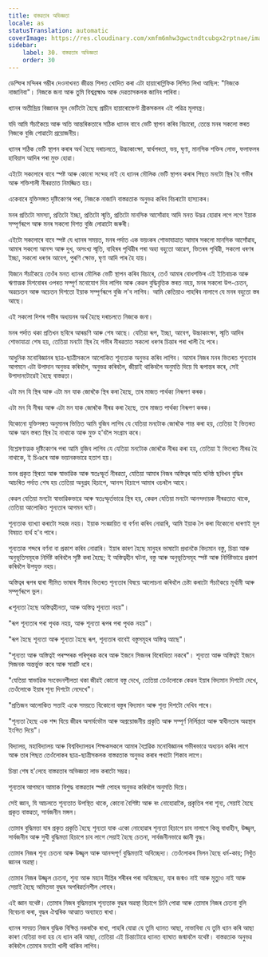 ```yaml
---
title: বাস্তৱতাৰ অভিজ্ঞতা
locale: as
statusTranslation: automatic
coverImage: https://res.cloudinary.com/xmfm6mhw3gwctndtcubgx2rptnae/image/upload/v1740337243/small_cover_educacion_fundamental_a051170f1c.webp
sidebar:
    label: 30. বাস্তৱতাৰ অভিজ্ঞতা
    order: 30
---
```

ডেল্ফিৰ মন্দিৰৰ গম্ভীৰ দেওনাখনত জীৱন্ত শিলত খোদিত কৰা এটা হায়াৰোগ্লিফিক লিপিত লিখা আছিল: "নিজকে নাজানিবা"। নিজকে জনা আৰু তুমি বিশ্বব্ৰহ্মাণ্ড আৰু দেৱতাসকলক জানিব পাৰিবা।

ধ্যানৰ অতীন্দ্ৰিয় বিজ্ঞানৰ মূল ভেটিটো হৈছে প্ৰাচীন হায়াৰোফেণ্ট গ্ৰীকসকলৰ এই পৱিত্ৰ মূলমন্ত্ৰ।

যদি আমি সঁচাকৈয়ে আৰু অতি আন্তৰিকতাৰে সঠিক ধ্যানৰ বাবে ভেটি স্থাপন কৰিব বিচাৰো, তেন্তে মনৰ সকলো স্তৰত নিজকে বুজি পোৱাটো প্ৰয়োজনীয়।

ধ্যানৰ সঠিক ভেটি স্থাপন কৰাৰ অৰ্থ হৈছে দৰাচলতে, উচ্চাকাংক্ষা, স্বাৰ্থপৰতা, ভয়, ঘৃণা, মানসিক শক্তিৰ লোভ, ফলাফলৰ হাবিয়াস আদিৰ পৰা মুক্ত হোৱা।

এইটো সকলোৰে বাবে স্পষ্ট আৰু কোনো সন্দেহ নাই যে ধ্যানৰ মৌলিক ভেটি স্থাপন কৰাৰ পিছত মনটো স্থিৰ হৈ গভীৰ আৰু শক্তিশালী নীৰৱতাত নিমজ্জিত হয়।

একেবাৰে যুক্তিসঙ্গত দৃষ্টিকোণৰ পৰা, নিজকে নাজানি বাস্তৱতাক অনুভৱ কৰিব বিচৰাটো হাস্য্যকৰ।

মনৰ প্ৰতিটো সমস্যা, প্ৰতিটো ইচ্ছা, প্ৰতিটো স্মৃতি, প্ৰতিটো মানসিক আসোঁৱাহ আদি মনত উদ্ভৱ হোৱাৰ লগে লগে ইয়াক সম্পূৰ্ণৰূপে আৰু মনৰ সকলো দিশত বুজি লোৱাটো জৰুৰী।

এইটো সকলোৰে বাবে স্পষ্ট যে ধ্যানৰ সময়ত, মনৰ পৰ্দাত এক ভয়ংকৰ শোভাযাত্ৰাত আমাৰ সকলো মানসিক আসোঁৱাহ, আমাৰ সকলো আনন্দ আৰু দুখ, অসংখ্য স্মৃতি, বাহিৰৰ পৃথিৱীৰ পৰা অহা বহুতো আৱেগ, ভিতৰৰ পৃথিৱী, সকলো ধৰণৰ ইচ্ছা, সকলো ধৰণৰ আবেগ, পুৰণি ক্ষোভ, ঘৃণা আদি পাৰ হৈ যায়।

যিজনে সঁচাকৈয়ে তেওঁৰ মনত ধ্যানৰ মৌলিক ভেটি স্থাপন কৰিব বিচাৰে, তেওঁ আমাৰ বোধশক্তিৰ এই ইতিবাচক আৰু ঋণাত্মক দিশবোৰৰ ওপৰত সম্পূৰ্ণ মনোযোগ দিব লাগিব আৰু কেৱল বুদ্ধিবৃত্তিক স্তৰত নহয়, মনৰ সকলো উপ-চেতন, অৱচেতন আৰু অচেতন দিশতো ইয়াক সম্পূৰ্ণৰূপে বুজি ল'ব লাগিব। আমি কেতিয়াও পাহৰিব নালাগে যে মনৰ বহুতো স্তৰ আছে।

এই সকলো দিশৰ গভীৰ অধ্যয়নৰ অৰ্থ হৈছে দৰাচলতে নিজকে জনা।

মনৰ পৰ্দাত থকা প্ৰতিখন ছবিৰে আৰম্ভণি আৰু শেষ আছে। যেতিয়া ৰূপ, ইচ্ছা, আবেগ, উচ্চাকাংক্ষা, স্মৃতি আদিৰ শোভাযাত্ৰা শেষ হয়, তেতিয়া মনটো স্থিৰ হৈ গভীৰ নীৰৱতাত সকলো ধৰণৰ চিন্তাৰ পৰা খালী হৈ পৰে।

আধুনিক মনোবিজ্ঞানৰ ছাত্ৰ-ছাত্ৰীসকলে আলোকিত শূন্যতাক অনুভৱ কৰিব লাগিব। আমাৰ নিজৰ মনৰ ভিতৰত শূন্যতাৰ আগমনে এটা উপাদান অনুভৱ কৰিবলৈ, অনুভৱ কৰিবলৈ, জীয়াই থাকিবলৈ অনুমতি দিয়ে যি ৰূপান্তৰ কৰে, সেই উপাদানটোৱেই হৈছে বাস্তৱতা।

এটা মন যি স্থিৰ আৰু এটা মন যাক জোৰকৈ স্থিৰ কৰা হৈছে, তাৰ মাজত পাৰ্থক্য নিৰূপণ কৰক।

এটা মন যি নীৰৱ আৰু এটা মন যাক জোৰকৈ নীৰৱ কৰা হৈছে, তাৰ মাজত পাৰ্থক্য নিৰূপণ কৰক।

যিকোনো যুক্তিসঙ্গত অনুমানৰ ভিত্তিত আমি বুজিব লাগিব যে যেতিয়া মনটোক জোৰকৈ শান্ত কৰা হয়, তেতিয়া ই ভিতৰত আৰু আন স্তৰত স্থিৰ হৈ নাথাকে আৰু মুক্ত হ'বলৈ সংগ্ৰাম কৰে।

বিশ্লেষণাত্মক দৃষ্টিকোণৰ পৰা আমি বুজিব লাগিব যে যেতিয়া মনটোক জোৰকৈ নীৰৱ কৰা হয়, তেতিয়া ই ভিতৰত নীৰৱ হৈ নাথাকে, ই চিঞৰে আৰু ভয়ানকভাৱে হতাশ হয়।

মনৰ প্ৰকৃত স্থিৰতা আৰু স্বাভাৱিক আৰু স্বতঃস্ফূৰ্ত নীৰৱতা, যেতিয়া আমাৰ নিজৰ অস্তিত্বৰ অতি ঘনিষ্ঠ ছবিখন বুদ্ধিৰ আচৰিত পৰ্দাত শেষ হয় তেতিয়া অনুগ্ৰহ হিচাপে, আনন্দ হিচাপে আমাৰ ওচৰলৈ আহে।

কেৱল যেতিয়া মনটো স্বাভাৱিকভাৱে আৰু স্বতঃস্ফূৰ্তভাৱে স্থিৰ হয়, কেৱল যেতিয়া মনটো আনন্দদায়ক নীৰৱতাত থাকে, তেতিয়া আলোকিত শূন্যতাৰ আগমন ঘটে।

শূন্যতাক ব্যাখ্যা কৰাটো সহজ নহয়। ইয়াক সংজ্ঞায়িত বা বৰ্ণনা কৰিব নোৱাৰি, আমি ইয়াক লৈ কৰা যিকোনো ধাৰণাই মূল বিষয়ত ব্যৰ্থ হ'ব পাৰে।

শূন্যতাক শব্দৰে বৰ্ণনা বা প্ৰকাশ কৰিব নোৱাৰি। ইয়াৰ কাৰণ হৈছে মানুহৰ ভাষাটো প্ৰধানকৈ বিদ্যমান বস্তু, চিন্তা আৰু অনুভূতিসমূহক নিৰ্দিষ্ট কৰিবলৈ সৃষ্টি কৰা হৈছে; ই অস্তিত্বহীন ঘটনা, বস্তু আৰু অনুভূতিসমূহ স্পষ্ট আৰু নিৰ্দিষ্টভাৱে প্ৰকাশ কৰিবলৈ উপযুক্ত নহয়।

অস্তিত্বৰ ৰূপৰ দ্বাৰা সীমিত ভাষাৰ সীমাৰ ভিতৰত শূন্যতাৰ বিষয়ে আলোচনা কৰিবলৈ চেষ্টা কৰাটো সঁচাকৈয়ে মূৰ্খামী আৰু সম্পূৰ্ণৰূপে ভুল।

«শূন্যতা হৈছে অস্তিত্বহীনতা, আৰু অস্তিত্ব শূন্যতা নহয়"।

"ৰূপ শূন্যতাৰ পৰা পৃথক নহয়, আৰু শূন্যতা ৰূপৰ পৰা পৃথক নহয়"।

"ৰূপ হৈছে শূন্যতা আৰু শূন্যতা হৈছে ৰূপ, শূন্যতাৰ বাবেই বস্তুসমূহৰ অস্তিত্ব আছে"।

"শূন্যতা আৰু অস্তিত্বই পৰস্পৰক পৰিপূৰক কৰে আৰু ইজনে সিজনৰ বিৰোধিতা নকৰে"। শূন্যতা আৰু অস্তিত্বই ইজনে সিজনক অন্তৰ্ভুক্ত কৰে আৰু সাৱটি ধৰে।

"যেতিয়া স্বাভাৱিক সংবেদনশীলতা থকা জীৱই কোনো বস্তু দেখে, তেতিয়া তেওঁলোকে কেৱল ইয়াৰ বিদ্যমান দিশটো দেখে, তেওঁলোকে ইয়াৰ শূন্য দিশটো নেদেখে"।

"প্ৰতিজন আলোকিত সত্তাই একে সময়তে যিকোনো বস্তুৰ বিদ্যমান আৰু শূন্য দিশটো দেখিব পাৰে।

"শূন্যতা হৈছে এক শব্দ যিয়ে জীৱৰ অসাৰ্বভৌম আৰু অপ্ৰয়োজনীয় প্ৰকৃতি আৰু সম্পূৰ্ণ নিৰ্লিপ্ততা আৰু স্বাধীনতাৰ অৱস্থাৰ ইংগিত দিয়ে"।

বিদ্যালয়, মহাবিদ্যালয় আৰু বিশ্ববিদ্যালয়ৰ শিক্ষকসকলে আমাৰ বৈপ্লৱিক মনোবিজ্ঞানৰ গভীৰভাৱে অধ্যয়ন কৰিব লাগে আৰু তাৰ পিছত তেওঁলোকৰ ছাত্ৰ-ছাত্ৰীসকলক বাস্তৱতাক অনুভৱ কৰাৰ পথটো শিকাব লাগে।

চিন্তা শেষ হ'লেহে বাস্তৱতাৰ অভিজ্ঞতা লাভ কৰাটো সম্ভৱ।

শূন্যতাৰ আগমনে আমাক বিশুদ্ধ বাস্তৱতাৰ স্পষ্ট পোহৰ অনুভৱ কৰিবলৈ অনুমতি দিয়ে।

সেই জ্ঞান, যি আচলতে শূন্যতাত উপস্থিত থাকে, কোনো বৈশিষ্ট্য আৰু ৰং নোহোৱাকৈ, প্ৰকৃতিৰ পৰা শূন্য, সেয়াই হৈছে প্ৰকৃত বাস্তৱতা, সাৰ্বজনীন মঙ্গল।

তোমাৰ বুদ্ধিমত্তা যাৰ প্ৰকৃত প্ৰকৃতি হৈছে শূন্যতা যাক একো নোহোৱাৰ শূন্যতা হিচাপে চাব নালাগে কিন্তু বাধাহীন, উজ্জ্বল, সাৰ্বজনীন আৰু সুখী বুদ্ধিমত্তা হিচাপে চাব লাগে সেয়াই হৈছে চেতনা, সাৰ্বজনীনভাৱে জ্ঞানী বুদ্ধ।

তোমাৰ নিজৰ শূন্য চেতনা আৰু উজ্জ্বল আৰু আনন্দপূৰ্ণ বুদ্ধিমত্তাই অবিচ্ছেদ্য। তেওঁলোকৰ মিলন হৈছে ধৰ্ম-কায়; নিখুঁত জ্ঞানৰ অৱস্থা।

তোমাৰ নিজৰ উজ্জ্বল চেতনা, শূন্য আৰু মহান দীপ্তিৰ শৰীৰৰ পৰা অবিচ্ছেদ্য, যাৰ জন্মও নাই আৰু মৃত্যুও নাই আৰু সেয়াই হৈছে অমিতভা বুদ্ধৰ অপৰিৱৰ্তনশীল পোহৰ।

এই জ্ঞান যথেষ্ট। তোমাৰ নিজৰ বুদ্ধিমত্তাৰ শূন্যতাক বুদ্ধৰ অৱস্থা হিচাপে চিনি পোৱা আৰু তোমাৰ নিজৰ চেতনা বুলি বিবেচনা কৰা, বুদ্ধৰ ঐশ্বৰিক আত্মাত অব্যাহত ৰাখা।

ধ্যানৰ সময়ত নিজৰ বুদ্ধিক বিক্ষিপ্ত নকৰাকৈ ৰাখা, পাহৰি যোৱা যে তুমি ধ্যানত আছা, নাভাবিবা যে তুমি ধ্যান কৰি আছা কাৰণ যেতিয়া ভবা হয় যে ধ্যান কৰি আছা, তেতিয়া এই চিন্তাটোৱে ধ্যানত ব্যাঘাত জন্মাবলৈ যথেষ্ট। বাস্তৱতাক অনুভৱ কৰিবলৈ তোমাৰ মনটো খালী থাকিব লাগিব।

